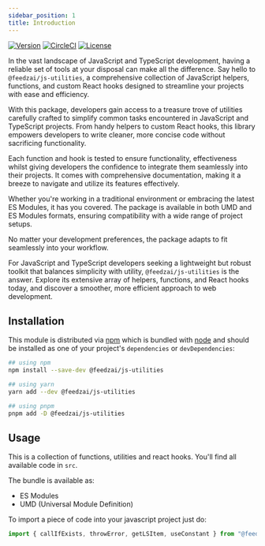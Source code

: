 ```yaml
---
sidebar_position: 1
title: Introduction
---
```


[![Version](https://img.shields.io/npm/v/@feedzai/js-utilities.svg)](https://www.npmjs.com/package/@feedzai/js-utilities)
[![CircleCI](https://github.com/feedzai/js-utilities/actions/workflows/pipeline.yaml/badge.svg?branch=main)](https://github.com/feedzai/js-utilities/actions/workflows/publish.yml)
[![License](https://img.shields.io/npm/l/oclif-hello-world.svg)](https://github.com/feedzai/js-utilities/blob/main/packages/js-utilities/package.json)

In the vast landscape of JavaScript and TypeScript development, having a reliable set of tools at your disposal can make all the difference. Say hello to `@feedzai/js-utilities`, a comprehensive collection of JavaScript helpers, functions, and custom React hooks designed to streamline your projects with ease and efficiency.

With this package, developers gain access to a treasure trove of utilities carefully crafted to simplify common tasks encountered in JavaScript and TypeScript projects. From handy helpers to custom React hooks, this library empowers developers to write cleaner, more concise code without sacrificing functionality.

Each function and hook is tested to ensure functionality, effectiveness whilst giving developers the confidence to integrate them seamlessly into their projects. It comes with comprehensive documentation, making it a breeze to navigate and utilize its features effectively.

Whether you're working in a traditional environment or embracing the latest ES Modules, it has you covered. The package is available in both UMD and ES Modules formats, ensuring compatibility with a wide range of project setups.

No matter your development preferences, the package adapts to fit seamlessly into your workflow.

For JavaScript and TypeScript developers seeking a lightweight but robust toolkit that balances simplicity with utility, `@feedzai/js-utilities` is the answer. Explore its extensive array of helpers, functions, and React hooks today, and discover a smoother, more efficient approach to web development.

## Installation

This module is distributed via [npm](https://www.npmjs.com/package/@feedzai/js-utilities) which is bundled with [node](https://nodejs.org/en) and
should be installed as one of your project's `dependencies` or `devDependencies`:

```sh
## using npm
npm install --save-dev @feedzai/js-utilities

## using yarn
yarn add --dev @feedzai/js-utilities

## using pnpm
pnpm add -D @feedzai/js-utilities
```

## Usage

This is a collection of functions, utilities and react hooks. You'll find all available code in `src`.

The bundle is available as:

- ES Modules
- UMD (Universal Module Definition)

To import a piece of code into your javascript project just do:

```js
import { callIfExists, throwError, getLSItem, useConstant } from "@feedzai/js-utilities";
```
